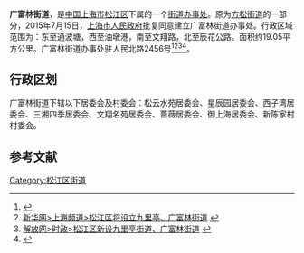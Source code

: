 {{中国乡级行政区
|行政区全称 = 广富林街道
|景观照片文件名 = Guangfulin Site.JPG
|景观照片描述 = [[广富林遗址|广富林遗址]]
|汉语拼音 = 
|其他语言 = 
|其他语言名称 = 
|位置图文件名 = 
|位置图描述 = 
|自定义图片=
|上级行政区 = [[上海市|上海市]][[松江区|松江区]]
|行政区类别 = 街道
|行政区划代码 = 310117005
|行政区划 = 8
|村委会 = 1
|居委会 = 7
|建置时间 = 2015年7月15日
|领导职位 = 
|领导名称 = 
|政府驻地 = 人民北路2456号
|毗邻 = [[松江区|松江区]][[方松街道|方松街道]]、[[佘山镇|佘山镇]]、[[洞泾镇|洞泾镇]]、[[中山街道_(上海市)|中山街道]]、[[永丰街道_(上海市)|永丰街道]]、[[岳阳街道|岳阳街道]]、上海松江出口加工区、松江工业区
|总面积 = 19.05[[平方公里|平方公里]]
|总人口 = 
|户籍人口 = 
|户籍人口年份 = 
|常住人口 = 
|常住人口年份 = 
|人口密度 =
|GDP = 
|邮政编码 = 
|电话区号 = 
|官方网站 =  
|网站名称 = 
}}

'''广富林街道'''，是[[中华人民共和国|中国]][[上海市|上海市]][[松江区|松江区]]下属的一个[[街道办事处|街道办事处]]。原为[[方松街道|方松街道]]的一部分，2015年7月15日，[[上海市人民政府|上海市人民政府]]批复同意建立广富林街道办事处。行政区域范围为：东至通波塘，西至油墩港，南至文翔路，北至辰花公路。面积约19.05平方公里。广富林街道办事处驻人民北路2456号<ref name="广富林批复">{{Cite web |url=http://www.shanghai.gov.cn/shanghai/node2314/node2319/node12344/u26ai44244.html |title=中国上海>>政府信息公开>>近期公开信息>>市政府关于同意设立广富林街道办事处的批复 |accessdate=2015-07-23 |archive-date=2015-07-23 |archive-url=https://web.archive.org/web/20150723123828/http://www.shanghai.gov.cn/shanghai/node2314/node2319/node12344/u26ai44244.html |dead-url=no }}</ref><ref name="新华网上海">[http://www.sh.xinhuanet.com/2015-07/22/c_134437342.htm 新华网>上海频道>松江区将设立九里亭、广富林街道] {{webarchive|url=https://web.archive.org/web/20150723090556/http://www.sh.xinhuanet.com/2015-07/22/c_134437342.htm |date=2015-07-23 }}</ref><ref name="解放网首页">[http://www.jfdaily.com/shizh/bwyc/201507/t20150722_1697885.html 解放网>时政>松江区新设九里亭街道、广富林街道] {{webarchive|url=https://web.archive.org/web/20150723090030/http://www.jfdaily.com/shizh/bwyc/201507/t20150722_1697885.html |date=2015-07-23 }}</ref><ref name="东方网上海">{{Cite web |url=http://sh.eastday.com/m/20150722/u1ai8806675.html |title=东方网>>上海频道 >>滚动新闻>>松江区将设立九里亭街道、广富林街道 |accessdate=2015-07-23 |archive-date=2015-07-23 |archive-url=https://web.archive.org/web/20150723082319/http://sh.eastday.com/m/20150722/u1ai8806675.html |dead-url=no }}</ref>。

== 行政区划 ==
广富林街道下辖以下居委会及村委会：松云水苑居委会、星辰园居委会、西子湾居委会、三湘四季居委会、文翔名苑居委会、蔷薇居委会、御上海居委会、新陈家村村委会。

== 参考文献 ==
{{Reflist|2}}

{{松江区行政区划}}
{{上海行政区划小作品}}

[[Category:松江区街道|Category:松江区街道]]